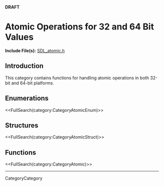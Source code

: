 <!-- #master-page:CategoryTemplate -->
<!-- #master-date:Unknown-Date -->
<!-- format wiki -->
<!-- language en -->
'''DRAFT'''

= Atomic Operations for 32 and 64 Bit Values =

'''Include File(s):'''  [http://hg.libsdl.org/SDL/file/68dfd6df47da/include/SDL_atomic.h SDL_atomic.h]


== Introduction ==

This category contains functions for handling atomic operations in both 32-bit and 64-bit platforms.

== Enumerations ==
<<FullSearch(category:CategoryAtomicEnum)>>

== Structures ==
<<FullSearch(category:CategoryAtomicStruct)>>

== Functions ==

<<FullSearch(category:CategoryAtomic)>>

----
CategoryCategory
